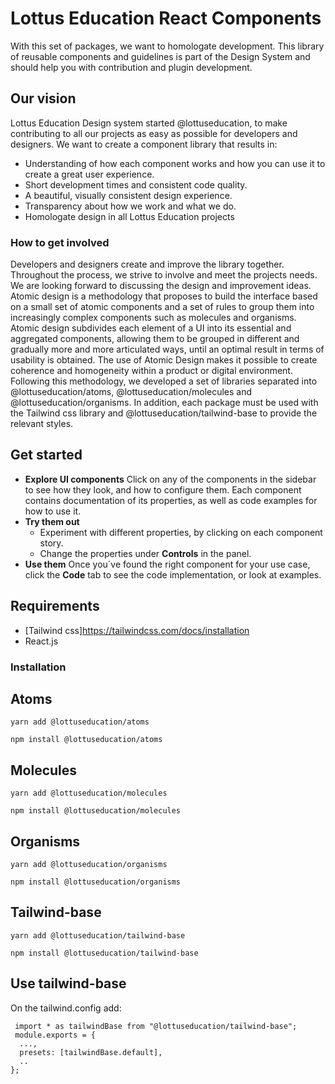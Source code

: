 
# Lottus Education React Components

With this set of packages, we want to homologate development. This library of reusable components and guidelines is part of the Design System and should help you with contribution and plugin development.

## Our vision

Lottus Education Design system started @lottuseducation, to make contributing to all our projects as easy as possible for developers and designers. We want to create a component library that results in:

- Understanding of how each component works and how you can use it to create a great user experience.
- Short development times and consistent code quality.
- A beautiful, visually consistent design experience.
- Transparency about how we work and what we do.
- Homologate design in all Lottus Education projects 

### How to get involved

Developers and designers create and improve the library together. Throughout the process, we strive to involve and meet the projects needs. We are looking forward to discussing the design and improvement ideas.
Atomic design is a methodology that proposes to build the interface based on a small set of atomic components and a set of rules to group them into increasingly complex components such as molecules and organisms. Atomic design subdivides each element of a UI into its essential and aggregated components, allowing them to be grouped in different and gradually more and more articulated ways, until an optimal result in terms of usability is obtained. The use of Atomic Design makes it possible to create coherence and homogeneity within a product or digital environment.
Following this methodology, we developed a set of libraries separated into @lottuseducation/atoms, @lottuseducation/molecules and @lottuseducation/organisms. In addition, each package must be used with the Tailwind css library and @lottuseducation/tailwind-base to provide the relevant styles. 

## Get started

- **Explore UI components**
  Click on any of the components in the sidebar to see how they look, and how to configure them. Each component contains documentation of its properties, as well as code examples for how to use it.
- **Try them out**
  - Experiment with different properties, by clicking on each component story.
  - Change the properties under **Controls** in the panel.
- **Use them**
  Once you´ve found the right component for your use case, click the **Code** tab to see the code implementation, or look at examples.

## Requirements
- [Tailwind css]https://tailwindcss.com/docs/installation
- React.js

### Installation

## Atoms 

`yarn add @lottuseducation/atoms`

`npm install @lottuseducation/atoms`

## Molecules 

`yarn add @lottuseducation/molecules`

`npm install @lottuseducation/molecules`

## Organisms 

`yarn add @lottuseducation/organisms`

`npm install @lottuseducation/organisms`

## Tailwind-base 

`yarn add @lottuseducation/tailwind-base`

`npm install @lottuseducation/tailwind-base`

## Use tailwind-base
On the tailwind.config add:
```
 import * as tailwindBase from "@lottuseducation/tailwind-base";
 module.exports = {
  ...,
  presets: [tailwindBase.default],
  ..
};
``` 